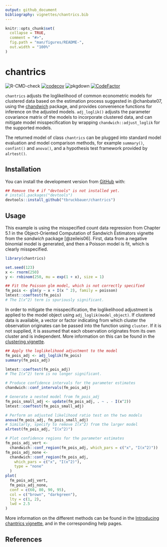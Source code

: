 ```yaml
---
output: github_document
bibliography: vignettes/chantrics.bib
---
```


<!-- README.md is generated from README.Rmd. Please edit that file -->

```r
knitr::opts_chunk$set(
  collapse = TRUE,
  comment = "#>",
  fig.path = "man/figures/README-",
  out.width = "100%"
)
```

# chantrics

<!-- badges: start -->
![R-CMD-check](https://github.com/tbruckbauer/chantrics/workflows/R-CMD-check/badge.svg?branch=master)
[![codecov](https://codecov.io/gh/tbruckbauer/chantrics/branch/master/graph/badge.svg?token=EQQ177WODM)](https://codecov.io/gh/tbruckbauer/chantrics)
![pkgdown](https://github.com/tbruckbauer/chantrics/workflows/pkgdown/badge.svg)
[![CodeFactor](https://www.codefactor.io/repository/github/tbruckbauer/chantrics/badge?s=8292aacb6a947f6280b202c4f29e21e4510dce53)](https://www.codefactor.io/repository/github/tbruckbauer/chantrics)
<!-- badges: end -->

`chantrics` adjusts the loglikelihood of common econometric models for clustered data based on the estimation process suggested in @chanbate07, using the [chandwich](https://cran.r-project.org/package=chandwich) package, and provides convenience functions for inference on the adjusted models. `adj_loglik()` adjusts the parameter covariance matrix of the models to incorporate clustered data, and can mitigate model misspecification by wrapping `chandwich::adjust_loglik` for the supported models.

The returned model of class `chantrics` can be plugged into standard model evaluation and model comparison methods, for example `summary()`, `confint()` and `anova()`, and a hypothesis test framework provided by `alrtest()`.

## Installation

<!--You can install the released version of chantrics from [CRAN](https://CRAN.R-project.org) with:

```r
# install.packages("chantrics")
```
-->

You can install the development version from [GitHub](https://github.com/) with:

```r
## Remove the # if "devtools" is not installed yet.
# install.packages("devtools")
devtools::install_github("tbruckbauer/chantrics")
```
## Usage

This example is using the misspecified count data regression from Chapter 5.1 in the Object-Oriented Computation of Sandwich Estimators vignette from the *sandwich* package [@zeileis06]. First, data from a negative binomial model is generated, and then a Poisson model is fit, which is clearly misspecified.

```r
library(chantrics)

set.seed(123)
x <- rnorm(250)
y <- rnbinom(250, mu = exp(1 + x), size = 1)

## Fit the Poisson glm model, which is not correctly specified
fm_pois <- glm(y ~ x + I(x ^ 2), family = poisson)
lmtest::coeftest(fm_pois)
# The I(x^2) term is spuriously significant.
```

In order to mitigate the misspecification, the loglikelihood adjustment is applied to the model object using `adj_loglik(model_object)`. If clustered data is available, a vector or factor indicating from which cluster the observation originates can be passed into the function using `cluster`. If it is not supplied, it is assumed that each observation originates from its own cluster and is independent. More information on this can be found in the [clustering vignette](https://chantrics.theobruckbauer.eu/articles/clustering-vignette.html).

```r
## Apply the loglikelihood adjustment to the model
fm_pois_adj <- adj_loglik(fm_pois)
summary(fm_pois_adj)

lmtest::coeftest(fm_pois_adj)
# The I(x^2) term is no longer significant.

# Produce confidence intervals for the parameter estimates
chandwich::conf_intervals(fm_pois_adj)

# Generate a nested model from fm_pois_adj
fm_pois_small_adj <- update(fm_pois_adj, . ~ . - I(x^2))
lmtest::coeftest(fm_pois_small_adj)

# Perform an adjusted likelihood ratio test on the two models
anova(fm_pois_adj, fm_pois_small_adj)
# Similarly, specify to remove I(x^2) from the larger model
alrtest(fm_pois_adj, "I(x^2)")

# Plot confidence regions for the parameter estimates
fm_pois_adj_vert <-
  chandwich::conf_region(fm_pois_adj, which_pars = c("x", "I(x^2)"))
fm_pois_adj_none <-
  chandwich::conf_region(fm_pois_adj,
    which_pars = c("x", "I(x^2)"),
    type = "none"
  )
plot(
  fm_pois_adj_vert,
  fm_pois_adj_none,
  conf = c(60, 80, 90, 95),
  col = c("brown", "darkgreen"),
  lty = c(1, 2),
  lwd = 2.5
)
```

More information on the different methods can be found in the [Introducing chantrics vignette](https://chantrics.theobruckbauer.eu/articles/chantrics-vignette.html), and in the corresponding help pages.



## References
